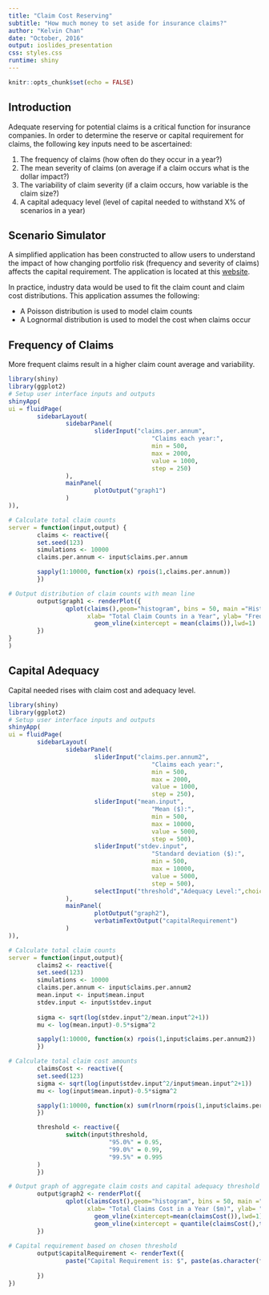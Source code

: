 ```yaml
---
title: "Claim Cost Reserving"
subtitle: "How much money to set aside for insurance claims?"
author: "Kelvin Chan"
date: "October, 2016"
output: ioslides_presentation
css: styles.css
runtime: shiny
---
```


```r
knitr::opts_chunk$set(echo = FALSE)
```

## Introduction

Adequate reserving for potential claims is a critical function for insurance companies.
In order to determine the reserve or capital requirement for claims, the following key inputs need to be ascertained:

1. The frequency of claims (how often do they occur in a year?)
2. The mean severity of claims (on average if a claim occurs what is the dollar impact?)
3. The variability of claim severity (if a claim occurs, how variable is the claim size?)
4. A capital adequacy level (level of capital needed to withstand X% of scenarios in a year)

## Scenario Simulator

A simplified application has been constructed to allow users to understand the impact of how changing portfolio risk (frequency and severity of claims) affects the capital requirement. The application is located at this [website](https://khychan.shinyapps.io/ReservingApp/). 

In practice, industry data would be used to fit the claim count and claim cost distributions. This application assumes the following:

- A Poisson distribution is used to model claim counts
- A Lognormal distribution is used to model the cost when claims occur

## Frequency of Claims

More frequent claims result in a higher claim count average and variability.

``` r
library(shiny)
library(ggplot2)
# Setup user interface inputs and outputs
shinyApp(
ui = fluidPage(
        sidebarLayout(
                sidebarPanel(
                        sliderInput("claims.per.annum",
                                        "Claims each year:",
                                        min = 500,
                                        max = 2000,
                                        value = 1000,
                                        step = 250)
                ),
                mainPanel(
                        plotOutput("graph1")
                )
)),

# Calculate total claim counts
server = function(input,output) {
        claims <- reactive({
        set.seed(123)
        simulations <- 10000
        claims.per.annum <- input$claims.per.annum

        sapply(1:10000, function(x) rpois(1,claims.per.annum))
        })

# Output distribution of claim counts with mean line        
        output$graph1 <- renderPlot({
                qplot(claims(),geom="histogram", bins = 50, main ="Histogram of Claim Counts in a Year", 
                      xlab= "Total Claim Counts in a Year", ylab= "Frequency", fill=I("lightgreen"))+
                        geom_vline(xintercept = mean(claims()),lwd=1)
        })
}
)
```

## Capital Adequacy

Capital needed rises with claim cost and adequacy level.

``` r
library(shiny)
library(ggplot2)
# Setup user interface inputs and outputs
shinyApp(
ui = fluidPage(
        sidebarLayout(
                sidebarPanel(
                        sliderInput("claims.per.annum2",
                                        "Claims each year:",
                                        min = 500,
                                        max = 2000,
                                        value = 1000,
                                        step = 250),
                        sliderInput("mean.input",
                                        "Mean ($):",
                                        min = 500,
                                        max = 10000,
                                        value = 5000,
                                        step = 500),
                        sliderInput("stdev.input",
                                        "Standard deviation ($):",
                                        min = 500,
                                        max = 10000,
                                        value = 5000,
                                        step = 500),
                        selectInput("threshold","Adequacy Level:",choices = c("95.0%","99.0%","99.5%"))
                ),
                mainPanel(
                        plotOutput("graph2"),
                        verbatimTextOutput("capitalRequirement")
                )
)),

# Calculate total claim counts
server = function(input,output){
        claims2 <- reactive({
        set.seed(123)
        simulations <- 10000
        claims.per.annum <- input$claims.per.annum2
        mean.input <- input$mean.input
        stdev.input <- input$stdev.input
        
        sigma <- sqrt(log(stdev.input^2/mean.input^2+1))
        mu <- log(mean.input)-0.5*sigma^2        

        sapply(1:10000, function(x) rpois(1,input$claims.per.annum2))
        })

# Calculate total claim cost amounts
        claimsCost <- reactive({
        set.seed(123)
        sigma <- sqrt(log(input$stdev.input^2/input$mean.input^2+1))
        mu <- log(input$mean.input)-0.5*sigma^2        

        sapply(1:10000, function(x) sum(rlnorm(rpois(1,input$claims.per.annum2),mu,sigma))/10^6)
        })

        threshold <- reactive({
                switch(input$threshold,
                            "95.0%" = 0.95,
                            "99.0%" = 0.99,
                            "99.5%" = 0.995
        )
        })

# Output graph of aggregate claim costs and capital adequacy threshold line
        output$graph2 <- renderPlot({
                qplot(claimsCost(),geom="histogram", bins = 50, main ="Histogram of Claim Costs in a Year", 
                      xlab= "Total Claims Cost in a Year ($m)", ylab= "Frequency", fill=I("lightblue"))+
                        geom_vline(xintercept=mean(claimsCost()),lwd=1)+
                        geom_vline(xintercept = quantile(claimsCost(),threshold()),lwd=1,col='red')
        })
        
# Capital requirement based on chosen threshold        
        output$capitalRequirement <- renderText({
                paste("Capital Requirement is: $", paste(as.character(format(quantile(claimsCost(),threshold()),
                                                                             digits=2,nsmall=2))), "m")
        })
})
```



